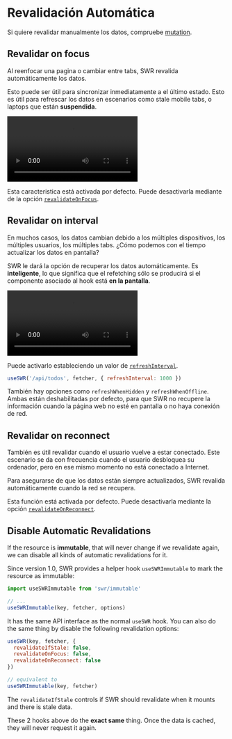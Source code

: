 
# Revalidación Automática

<Callout>
  Si quiere revalidar manualmente los datos, compruebe <Link href="/docs/mutation"><a href="/docs/mutation">mutation</a></Link>.
</Callout>

## Revalidar on focus

Al reenfocar una pagina o cambiar entre tabs, SWR revalida automáticamente los datos.

Esto puede ser útil para sincronizar inmediatamente a el último estado. Esto es útil para refrescar los datos en escenarios
como stale mobile tabs, o laptops que están **suspendida**.

<Bleed>
  <Video
    src="https://raw.githubusercontent.com/vercel/swr-site/master/.github/videos/focus-revalidate.mp4"
    caption="Vídeo: uso de la revalidación focus para sincronizar automáticamente el estado login entre páginas."
    ratio={307/768}
  />
</Bleed>

Esta caracteristica está activada por defecto. Puede desactivarla mediante de la opción [`revalidateOnFocus`](/docs/api).

## Revalidar on interval

En muchos casos, los datos cambian debido a los múltiples dispositivos, los múltiples usuarios, los múltiples tabs. ¿Cómo podemos
con el tiempo actualizar los datos en pantalla?

SWR le dará la opción de recuperar los datos automáticamente. Es **inteligente**, lo que significa que el refetching sólo se producirá si el
componente asociado al hook está **en la pantalla**.

<Bleed>
  <Video
    src="https://raw.githubusercontent.com/vercel/swr-site/master/.github/videos/refetch-interval.mp4"
    caption="Vídeo: cuando un usuario realiza un cambio, ambas sesiones acabarán por mostrar los mismo datos."
    ratio={307/768}
  />
</Bleed>

Puede activarlo estableciendo un valor de [`refreshInterval`](/docs/api).

```js
useSWR('/api/todos', fetcher, { refreshInterval: 1000 })
```

También hay opciones como `refreshWhenHidden` y `refreshWhenOffline`. Ambas están deshabilitadas por defecto,
para que SWR no recupere la información cuando la página web no esté en pantalla o no haya conexión de red.

## Revalidar on reconnect

También es útil revalidar cuando el usuario vuelve a estar conectado.
Este escenario se da con frecuencia cuando el usuario desbloquea su ordenador, pero en ese mismo momento no está conectado a Internet.

Para asegurarse de que los datos están siempre actualizados, SWR revalida automáticamente cuando la red se recupera.

Esta función está activada por defecto. Puede desactivarla mediante la opción [`revalidateOnReconnect`](/docs/api).

## Disable Automatic Revalidations

If the resource is **immutable**, that will never change if we revalidate again, we can disable all kinds of automatic revalidations for it.

Since version 1.0, SWR provides a helper hook `useSWRImmutable` to mark the resource as immutable:

```js
import useSWRImmutable from 'swr/immutable'

// ...
useSWRImmutable(key, fetcher, options)
```

It has the same API interface as the normal `useSWR` hook. You can also do the same thing by disable the following revalidation options:

```js
useSWR(key, fetcher, {
  revalidateIfStale: false,
  revalidateOnFocus: false,
  revalidateOnReconnect: false
})

// equivalent to
useSWRImmutable(key, fetcher)
```

The `revalidateIfStale` controls if SWR should revalidate when it mounts and there is stale data.

These 2 hooks above do the **exact same** thing. Once the data is cached, they will never request it again.
